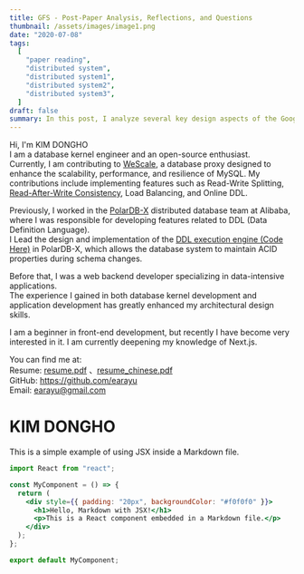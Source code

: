 ```yaml
---
title: GFS - Post-Paper Analysis, Reflections, and Questions
thumbnail: /assets/images/image1.png
date: "2020-07-08"
tags:
  [
    "paper reading",
    "distributed system",
    "distributed system1",
    "distributed system2",
    "distributed system3",
  ]
draft: false
summary: In this post, I analyze several key design aspects of the Google File System presented in the original paper. I discuss the assumptions GFS made regarding workload characteristics and how that informed choices.
---
```


Hi, I'm KIM DONGHO<br />
I am a database kernel engineer and an open-source enthusiast.<br />
Currently, I am contributing to [WeScale](https://github.com/wesql/wescale), a database proxy designed to enhance the scalability, performance, and resilience of MySQL.
My contributions include implementing features such as Read-Write Splitting, [Read-After-Write Consistency](https://github.com/wesql/wescale/blob/main/doc/design/20230414_ReadAfterWrite.md), Load Balancing, and Online DDL.

Previously, I worked in the [PolarDB-X](https://github.com/polardb/polardbx-sql) distributed database team at Alibaba, where I was responsible for developing features related to DDL (Data Definition Language). <br />
I Lead the design and implementation of the [DDL execution engine (Code Here)](https://github.com/polardb/polardbx-sql/blob/main/polardbx-executor/src/main/java/com/alibaba/polardbx/executor/ddl/newengine/DdlEngineDagExecutor.java) in PolarDB-X, which allows the database system to maintain ACID properties during schema changes.<br />

Before that, I was a web backend developer specializing in data-intensive applications. <br />
The experience I gained in both database kernel development and application development has greatly enhanced my architectural design skills.

I am a beginner in front-end development, but recently I have become very interested in it. I am currently deepening my knowledge of Next.js.

You can find me at:<br />
Resume: [resume.pdf](/resume/resume2024.pdf) 、[resume_chinese.pdf](/resume/resume2024zh.pdf)<br />
GitHub: https://github.com/earayu <br />
Email: earayu@gmail.com

# KIM DONGHO

This is a simple example of using JSX inside a Markdown file.

```jsx
import React from "react";

const MyComponent = () => {
  return (
    <div style={{ padding: "20px", backgroundColor: "#f0f0f0" }}>
      <h1>Hello, Markdown with JSX!</h1>
      <p>This is a React component embedded in a Markdown file.</p>
    </div>
  );
};

export default MyComponent;
```
